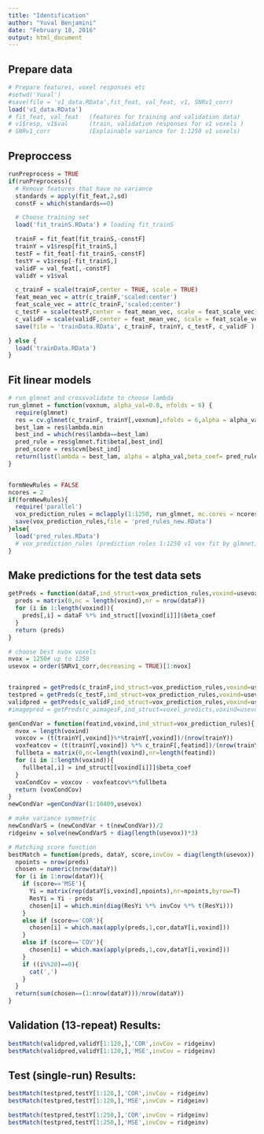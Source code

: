 ```yaml
---
title: "Identification"
author: "Yuval Benjamini"
date: "February 18, 2016"
output: html_document
---
```


## Prepare data
```r

# Prepare features, voxel responses etc
#setwd('Yuval')
#save(file = 'v1_data.RData',fit_feat, val_feat, v1, SNRv1_corr)
load('v1_data.RData')
# fit_feat, val_feat   (features for training and validation data)
# v1$resp, v1$val      (train, validation responses for v1 voxels )
# SNRv1_corr           (Explainable variance for 1:1250 v1 voxels)
```

## Preproccess
```r

runPreprocess = TRUE
if(runPreprocess){
  # Remove features that have no variance
  standards = apply(fit_feat,2,sd)
  constF = which(standards==0)     

  # Choose training set
  load('fit_trainS.RData') # loading fit_trainS

  trainF = fit_feat[fit_trainS,-constF]
  trainY = v1$resp[fit_trainS,]
  testF = fit_feat[-fit_trainS,-constF]
  testY = v1$resp[-fit_trainS,]
  validF = val_feat[,-constF]
  validY = v1$val

  c_trainF = scale(trainF,center = TRUE, scale = TRUE)
  feat_mean_vec = attr(c_trainF,'scaled:center')
  feat_scale_vec = attr(c_trainF,'scaled:center')
  c_testF = scale(testF,center = feat_mean_vec, scale = feat_scale_vec)
  c_validF = scale(validF,center = feat_mean_vec, scale = feat_scale_vec)
  save(file = 'trainData.RData', c_trainF, trainY, c_testF, c_validF )

} else {
  load('trainData.RData')  
}

```

## Fit linear models

```r

# run glmnet and crossvalidate to choose lambda
run_glmnet = function(voxnum, alpha_val=0.8, nfolds = 6) {
  require(glmnet)
  res = cv.glmnet(c_trainF, trainY[,voxnum],nfolds = 6,alpha = alpha_val)  
  best_lam = res$lambda.min
  best_ind = which(res$lambda==best_lam)
  pred_rule = res$glmnet.fit$beta[,best_ind]
  pred_score = res$cvm[best_ind]
  return(list(lambda = best_lam, alpha = alpha_val,beta_coef= pred_rule, score=pred_score))
}


formNewRules = FALSE
ncores = 2
if(formNewRules){
  require('parallel')
  vox_prediction_rules = mclapply(1:1250, run_glmnet, mc.cores = ncores) 
  save(vox_prediction_rules,file = 'pred_rules_new.RData')
}else{
  load('pred_rules.RData')
  # vox_prediction_rules (prediction rules 1:1250 v1 vox fit by glmnet)
} 
```

## Make predictions for the test data sets

```r

getPreds = function(dataF,ind_struct=vox_prediction_rules,voxind=usevox){
  preds = matrix(0,nc = length(voxind),nr = nrow(dataF))
  for (i in 1:length(voxind)){
    preds[,i] = dataF %*% ind_struct[[voxind[i]]]$beta_coef
  }
  return (preds)
}

# choose best nvox voxels
nvox = 1250# up to 1250
usevox = order(SNRv1_corr,decreasing = TRUE)[1:nvox]


trainpred = getPreds(c_trainF,ind_struct=vox_prediction_rules,voxind=usevox)
testpred = getPreds(c_testF,ind_struct=vox_prediction_rules,voxind=usevox)
validpred = getPreds(c_validF,ind_struct=vox_prediction_rules,voxind=usevox)
#imagepred = getPreds(c_aimagesF,ind_struct=voxel_predicts,voxind=usevox)

genCondVar = function(featind,voxind,ind_struct=vox_prediction_rules){
  nvox = length(voxind)
  voxcov = (t(trainY[,voxind])%*%trainY[,voxind])/(nrow(trainY))
  voxfeatcov = (t(trainY[,voxind]) %*% c_trainF[,featind])/(nrow(trainY))
  fullbeta = matrix(0,nc=length(voxind),nr=length(featind))
  for (i in 1:length(voxind)){
    fullbeta[,i] = ind_struct[[voxind[i]]]$beta_coef
  }
  voxCondCov = voxcov - voxfeatcov%*%fullbeta
  return (voxCondCov)
}
newCondVar =genCondVar(1:10409,usevox)

# make variance symmetric
newCondVarS = (newCondVar + t(newCondVar))/2
ridgeinv = solve(newCondVarS + diag(length(usevox))*3)


```


```r
# Matching score function
bestMatch = function(preds, dataY, score,invCov = diag(length(usevox)), voxind=usevox){
  npoints = nrow(preds)
  chosen = numeric(nrow(dataY))
  for (i in 1:nrow(dataY)){
    if (score=='MSE'){
      Yi = matrix(rep(dataY[i,voxind],npoints),nr=npoints,byrow=T)
      ResYi = Yi - preds
      chosen[i] = which.min(diag(ResYi %*% invCov %*% t(ResYi)))
    }
    else if (score=='COR'){
      chosen[i] = which.max(apply(preds,1,cor,dataY[i,voxind]))
    }
    else if (score=='COV'){
      chosen[i] = which.max(apply(preds,1,cov,dataY[i,voxind]))
    }
    if ((i%%20)==0){
      cat(',')
    }
  }
  return(sum(chosen==(1:nrow(dataY)))/nrow(dataY))
}

```

## Validation (13-repeat) Results:
```r
bestMatch(validpred,validY[1:120,],'COR',invCov = ridgeinv)
bestMatch(validpred,validY[1:120,],'MSE',invCov = ridgeinv)

```

## Test (single-run) Results:
```r
bestMatch(testpred,testY[1:120,],'COR',invCov = ridgeinv)
bestMatch(testpred,testY[1:120,],'MSE',invCov = ridgeinv)

bestMatch(testpred,testY[1:250,],'COR',invCov = ridgeinv)
bestMatch(testpred,testY[1:250,],'MSE',invCov = ridgeinv)

```